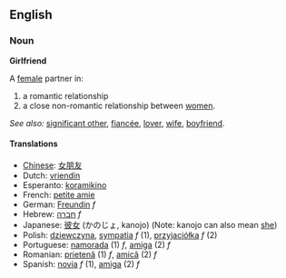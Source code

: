 == English ==

=== Noun ===

'''Girlfriend'''

A [[female]] partner in:
# a romantic relationship
# a close non-romantic relationship between [[women]].

''See also:'' [[significant other]], [[fiancée]], [[lover]], [[wife]], [[boyfriend]].

==== Translations ====
*[[Chinese]]: [[女朋友]]
*Dutch: [[vriendin]]
*Esperanto: [[koramikino]]
*French: [[petite amie]]
*German: [[Freundin]] ''f''
*Hebrew: [[חברה]] ''f''
*Japanese: [[彼女]] (かのじょ, kanojo) (Note: kanojo can also mean [[she]])
*Polish: [[dziewczyna]], [[sympatia]] ''f'' (1), [[przyjaciółka]] ''f'' (2)
*Portuguese: [[namorada]] (1) ''f'', [[amiga]] (2) ''f''
*Romanian: [[prietenă]] (1) ''f'', [[amică]] (2) ''f''
*Spanish: [[novia]] ''f'' (1), [[amiga]] (2) ''f''